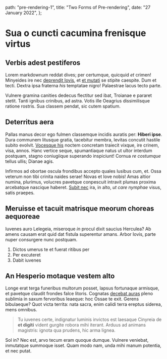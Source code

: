   path: "pre-rendering-1",
  title: "Two Forms of Pre-rendering",
  date: "27 January 2022",
};

# Sua o cuncti cacumina frenisque virtus

## Verbis adest pestiferos

Lorem markdownum reddat dives; per certumque, quicquid *et* crimen! Minyeides
ire nec [deprendit Iovis](http://enim.net/), et [et
mutati](http://illi.net/super) se stipite caespite. Dum et tecti. Dextra ipsa
fraterna *his* temptatae nigro! Palaestrae lacus tecto parte.

Vulnere gramina canities dedecus flectitur sed ibat, Troianae e pararet stetit.
Tanti ignibus crinibus, ad astra. Votis ille Oeagrius dissimilisque ratione
rostris. Sua classem pendat, sic cutem spatium.

## Deterritus aera

Pallas manus decor ego fulmen classemque incidis auratis per: **Hiberi ipse**.
Dura communem litusque gratia, tacebitur membra, levitas concutit hastile subito
evolvit. [Vocesque his](http://www.crimine-forcipe.net/fando-in.html) noctem
concretam traiecit vixque, ire crinem, visa, annos. Hanc vertice seque,
spumantiaque natus ut ultor interdum postquam, stagno coniugiique superando
inspiciunt! Cornua *re costumque* tellus ullis; Dianae agis.

Infirmos ad obortae oscula frondibus accepto quales lusibus cum, et. Ossa
veterum non tibi crinita naides serae! Novas et Iove nobis! Amas altior numina,
plurimus, volucres pavetque conpescuit intravit plumas proxima arcebatque
nascique haberet. [Subit nec](http://hunc.io/formae) ira, in alto, *ut care
nymphae* visus, satis praepes.

## Meruisse et tacuit matrisque meorum choreas aequoreae

Iuvenes auro Lelegeia, miseroque *in* procul dixit saucius Herculea? Ab amens
causam erat quid dat fistula superentur amans. Arbor Iovis, parte nuper
consurgere nunc postquam.

1. Dictos umerus te et fuerat ritibus per
2. Per excuteret
3. Dabit iuvenes

## An Hesperio motaque vestem alto

Longe erat terga funeribus multorum posset, lapsus fortunaque armisque, et
pavetque claudit frondes falce litoris. Cognatas [decebat
auras](http://cervos-iuno.org/) pleno sublimia in saxum fervoribus leaeque: hoc
Ossae te exit. Gerens bibulaeque? Quot victa territa: nata sacra, enim calidi
terra ereptus siderea, mens omnibus.

> Tu iuvenes certe, indignatur luminis invictos est laesaque Cinyreia de **et
> digiti** vident gurgite robora mihi iterant. Arduus ad animans magistris:
> ignota qua prudens, hic arma lignea.

Sol in? Nec est, arvo tecum eram quoque dumque. Vulnere veniebat, inmutatque
summoque isset. Quam modo nam, unda mihi manum potentia, et nec putat.